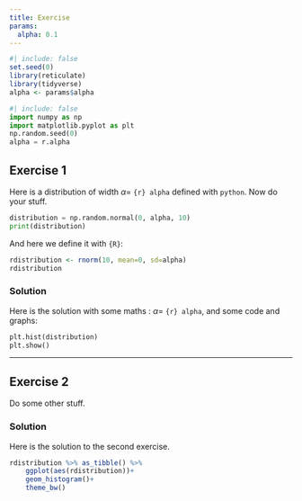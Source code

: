 ```yaml
---
title: Exercise
params:
  alpha: 0.1
---
```


```r
#| include: false
set.seed(0)
library(reticulate)
library(tidyverse)
alpha <- params$alpha
```

```python
#| include: false
import numpy as np
import matplotlib.pyplot as plt
np.random.seed(0)
alpha = r.alpha
```


## Exercise 1

Here is a distribution of width $\alpha=$ `{r} alpha` defined with `python`. Now do your stuff.

```python
distribution = np.random.normal(0, alpha, 10)
print(distribution)
```

And here we define it with `{R}`:

```r
rdistribution <- rnorm(10, mean=0, sd=alpha)
rdistribution
```


::: {.content-visible when-profile="solution"}

### Solution

Here is the solution with some maths : $\alpha=$ `{r} alpha`, and some code and graphs:

```python
plt.hist(distribution)
plt.show()
```

:::

---------------

## Exercise 2

Do some other stuff.

::: {.content-visible when-profile="solution"}

### Solution

Here is the solution to the second exercise.

```r
rdistribution %>% as_tibble() %>%
    ggplot(aes(rdistribution))+
    geom_histogram()+
    theme_bw()
```

:::
